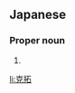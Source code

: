==Japanese==
{{ja-kanjitab|かつ|ひろ}}

===Proper noun===
{{ja-pos|かつひろ|proper}}

# {{given name|male|lang=ja|sort=かつひろ}}

[[li:克拓]]